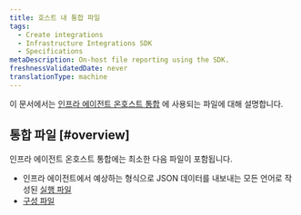 ```yaml
---
title: 호스트 내 통합 파일
tags:
  - Create integrations
  - Infrastructure Integrations SDK
  - Specifications
metaDescription: On-host file reporting using the SDK.
freshnessValidatedDate: never
translationType: machine
---
```


이 문서에서는 [인프라 에이전트 온호스트 통합](/docs/infrastructure/host-integrations/installation/install-infrastructure-host-integrations) 에 사용되는 파일에 대해 설명합니다.

## 통합 파일 [#overview]

인프라 에이전트 온호스트 통합에는 최소한 다음 파일이 포함됩니다.

* 인프라 에이전트에서 예상하는 형식으로 JSON 데이터를 내보내는 모든 언어로 작성된 [실행 파일](/docs/infrastructure/infrastructure-integrations/custom-integrations/create-integration-executable-file)
* [구성 파일](/docs/create-integrations/infrastructure-integrations-sdk/specifications/host-integrations-standard-configuration-format)